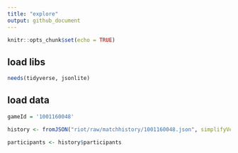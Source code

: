 ```yaml
---
title: "explore"
output: github_document
---
```


```r
knitr::opts_chunk$set(echo = TRUE)
```


## load libs
```r
needs(tidyverse, jsonlite)
```

## load data
```r
gameId = '1001160048'

history <- fromJSON("riot/raw/matchhistory/1001160048.json", simplifyVector = FALSE)

participants <- history$participants
```
